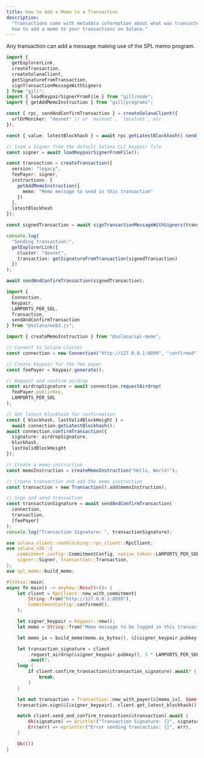 ```yaml
---
title: How to Add a Memo to a Transaction
description:
  "Transactions come with metadata information about what was transacted. Learn
  how to add a memo to your transactions on Solana."
---
```


Any transaction can add a message making use of the SPL memo program.

<CodeTabs storage="cookbook">

```typescript !! title="gill"
import {
  getExplorerLink,
  createTransaction,
  createSolanaClient,
  getSignatureFromTransaction,
  signTransactionMessageWithSigners
} from "gill";
import { loadKeypairSignerFromFile } from "gill/node";
import { getAddMemoInstruction } from "gill/programs";

const { rpc, sendAndConfirmTransaction } = createSolanaClient({
  urlOrMoniker: "devnet" // or `mainnet`, `localnet`, etc
});

const { value: latestBlockhash } = await rpc.getLatestBlockhash().send();

// load a Signer from the default Solana CLI keypair file
const signer = await loadKeypairSignerFromFile();

const transaction = createTransaction({
  version: "legacy",
  feePayer: signer,
  instructions: [
    getAddMemoInstruction({
      memo: "Memo message to send in this transaction"
    })
  ],
  latestBlockhash
});

const signedTransaction = await signTransactionMessageWithSigners(transaction);

console.log(
  "Sending transaction:",
  getExplorerLink({
    cluster: "devnet",
    transaction: getSignatureFromTransaction(signedTransaction)
  })
);

await sendAndConfirmTransaction(signedTransaction);
```

```typescript !! title="Legacy"
import {
  Connection,
  Keypair,
  LAMPORTS_PER_SOL,
  Transaction,
  sendAndConfirmTransaction
} from "@solana/web3.js";

import { createMemoInstruction } from "@solana/spl-memo";

// Connect to Solana cluster
const connection = new Connection("http://127.0.0.1:8899", "confirmed");

// Create keypair for the fee payer
const feePayer = Keypair.generate();

// Request and confirm airdrop
const airdropSignature = await connection.requestAirdrop(
  feePayer.publicKey,
  LAMPORTS_PER_SOL
);

// Get latest blockhash for confirmation
const { blockhash, lastValidBlockHeight } =
  await connection.getLatestBlockhash();
await connection.confirmTransaction({
  signature: airdropSignature,
  blockhash,
  lastValidBlockHeight
});

// Create a memo instruction
const memoInstruction = createMemoInstruction("Hello, World!");

// Create transaction and add the memo instruction
const transaction = new Transaction().add(memoInstruction);

// Sign and send transaction
const transactionSignature = await sendAndConfirmTransaction(
  connection,
  transaction,
  [feePayer]
);
console.log("Transaction Signature: ", transactionSignature);
```

```rust !! title="Rust"
use solana_client::nonblocking::rpc_client::RpcClient;
use solana_sdk::{
    commitment_config::CommitmentConfig, native_token::LAMPORTS_PER_SOL, signature::Keypair,
    signer::Signer, transaction::Transaction,
};
use spl_memo::build_memo;

#[tokio::main]
async fn main() -> anyhow::Result<()> {
    let client = RpcClient::new_with_commitment(
        String::from("http://127.0.0.1:8899"),
        CommitmentConfig::confirmed(),
    );

    let signer_keypair = Keypair::new();
    let memo = String::from("Memo message to be logged in this transaction");

    let memo_ix = build_memo(memo.as_bytes(), &[&signer_keypair.pubkey()]);

    let transaction_signature = client
        .request_airdrop(&signer_keypair.pubkey(), 5 * LAMPORTS_PER_SOL)
        .await?;
    loop {
        if client.confirm_transaction(&transaction_signature).await? {
            break;
        }
    }

    let mut transaction = Transaction::new_with_payer(&[memo_ix], Some(&signer_keypair.pubkey()));
    transaction.sign(&[&signer_keypair], client.get_latest_blockhash().await?);

    match client.send_and_confirm_transaction(&transaction).await {
        Ok(signature) => println!("Transaction Signature: {}", signature),
        Err(err) => eprintln!("Error sending transaction: {}", err),
    }

    Ok(())
}
```

</CodeTabs>
